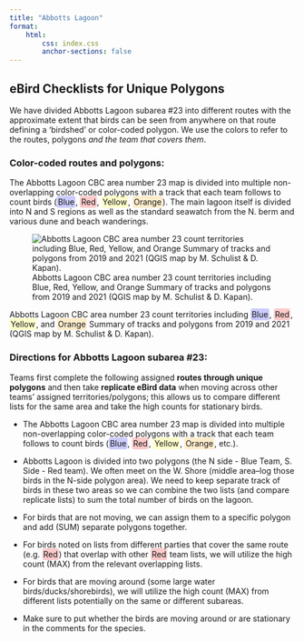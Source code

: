 ```yaml
---
title: "Abbotts Lagoon"
format: 
    html:
        css: index.css
        anchor-sections: false
---
```


## eBird Checklists for Unique Polygons

We have divided Abbotts Lagoon subarea #23 into different routes with the approximate extent that birds can be seen from anywhere on that route defining a 'birdshed' or color-coded polygon. We use the colors to refer to the routes, polygons *and the team that covers them*.

### Color-coded routes and polygons:

The Abbotts Lagoon CBC area number 23 map is divided into multiple non-overlapping color-coded polygons with a track that each team follows to count birds ([Blue]{style="background-color: rgba(0, 0, 255, 0.2); padding: 2px; border-radius: 4px;"}, [Red]{style="background-color: rgba(255, 0, 0, 0.2); padding: 2px; border-radius: 4px;"}, [Yellow]{style="background-color: rgba(255, 255, 0, 0.2); padding: 2px; border-radius: 4px;"}, [Orange]{style="background-color: rgba(255, 165, 0, 0.2); padding: 2px; border-radius: 4px;"}). The main lagoon itself is divided into N and S regions as well as the standard seawatch from the N. berm and various dune and beach wanderings.

![Abbotts Lagoon CBC area number 23 count territories including Blue, Red, Yellow, and Orange Summary of tracks and polygons from 2019 and 2021 (QGIS map by M. Schulist & D. Kapan).](images/abbottslagoon.jpg){fig-alt="Abbotts Lagoon Team areas"}

Abbotts Lagoon CBC area number 23 count territories including [Blue]{style="background-color: rgba(0, 0, 255, 0.2); padding: 2px; border-radius: 4px;"}, [Red]{style="background-color: rgba(255, 0, 0, 0.2); padding: 2px; border-radius: 4px;"}, [Yellow]{style="background-color: rgba(255, 255, 0, 0.2); padding: 2px; border-radius: 4px;"}, and [Orange]{style="background-color: rgba(255, 165, 0, 0.2); padding: 2px; border-radius: 4px;"} Summary of tracks and polygons from 2019 and 2021 (QGIS map by M. Schulist & D. Kapan).

### Directions for Abbotts Lagoon subarea #23:

Teams first complete the following assigned **routes through unique polygons** and then take **replicate eBird data** when moving across other teams’ assigned territories/polygons; this allows us to compare different lists for the same area and take the high counts for stationary birds.

-   The Abbotts Lagoon CBC area number 23 map is divided into multiple non-overlapping color-coded polygons with a track that each team follows to count birds ([Blue]{style="background-color: rgba(0, 0, 255, 0.2); padding: 2px; border-radius: 4px;"}, [Red]{style="background-color: rgba(255, 0, 0, 0.2); padding: 2px; border-radius: 4px;"}, [Yellow]{style="background-color: rgba(255, 255, 0, 0.2); padding: 2px; border-radius: 4px;"}, [Orange]{style="background-color: rgba(255, 165, 0, 0.2); padding: 2px; border-radius: 4px;"}, etc.).

-   Abbotts Lagoon is divided into two polygons (the N side - Blue Team, S. Side - Red team). We often meet on the W. Shore (middle area–log those birds in the N-side polygon area). We need to keep separate track of birds in these two areas so we can combine the two lists (and compare replicate lists) to sum the total number of birds on the lagoon.

-   For birds that are not moving, we can assign them to a specific polygon and add (SUM) separate polygons together.

-   For birds noted on lists from different parties that cover the same route (e.g. [Red]{style="background-color: rgba(255, 0, 0, 0.2); padding: 2px; border-radius: 4px;"}) that overlap with other [Red]{style="background-color: rgba(255, 0, 0, 0.2); padding: 2px; border-radius: 4px;"} team lists, we will utilize the high count (MAX) from the relevant overlapping lists.

-   For birds that are moving around (some large water birds/ducks/shorebirds), we will utilize the high count (MAX) from different lists potentially on the same or different subareas.

-   Make sure to put whether the birds are moving around or are stationary in the comments for the species.

\
